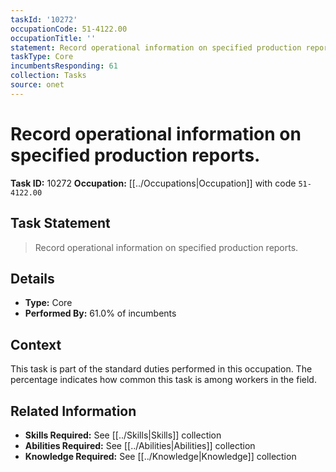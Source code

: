 ```yaml
---
taskId: '10272'
occupationCode: 51-4122.00
occupationTitle: ''
statement: Record operational information on specified production reports.
taskType: Core
incumbentsResponding: 61
collection: Tasks
source: onet
---
```

# Record operational information on specified production reports.

**Task ID:** 10272
**Occupation:** [[../Occupations|Occupation]] with code `51-4122.00`

## Task Statement

> Record operational information on specified production reports.

## Details

- **Type:** Core
- **Performed By:** 61.0% of incumbents

## Context

This task is part of the standard duties performed in this occupation. The percentage indicates how common this task is among workers in the field.

## Related Information

- **Skills Required:** See [[../Skills|Skills]] collection
- **Abilities Required:** See [[../Abilities|Abilities]] collection
- **Knowledge Required:** See [[../Knowledge|Knowledge]] collection
